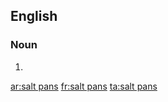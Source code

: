 ==English==

===Noun===
{{head|en|plural}}

# {{plural of|salt pan|lang=en|nocat=1}}

[[ar:salt pans]]
[[fr:salt pans]]
[[ta:salt pans]]